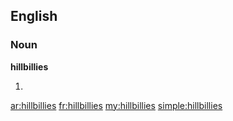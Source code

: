 ==English==
===Noun===
'''hillbillies'''
# {{plural of|[[hillbilly]]}}

[[ar:hillbillies]]
[[fr:hillbillies]]
[[my:hillbillies]]
[[simple:hillbillies]]